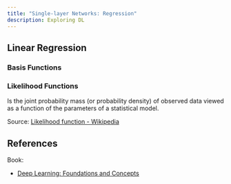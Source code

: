 ```yaml
---
title: "Single-layer Networks: Regression"
description: Exploring DL
---
```



## Linear Regression

<Equation
    formula="y(\vx, \vw) = w_0 + w_1 x_1 + \dots + w_D x_D"
    description="Linear regresion model."
/>

<Equation
    formula="y(\vx) = w x + b"
    description="Simple linear model."
/>

<LinearModel
    description="Linear model."
/>

<NonLinearModel
    description="Linear model trying to fit a set of non-linear sample points."
/>

<Think
    note="How can we use linear models to aproximate non-linear data?"
/>


### Basis Functions

<Drawio
    file="deep-learning-004.drawio"
    page="0"
    description="Basis functions."
/>

### Likelihood Functions

<Definition term="Likelihood Function">
Is the joint probability mass (or probability density) of observed data viewed as a function of the parameters of a statistical model.

Source: [Likelihood function - Wikipedia](https://en.wikipedia.org/wiki/Likelihood_function)
</Definition>

## References

Book:
- [Deep Learning: Foundations and Concepts](https://www.bishopbook.com/)
